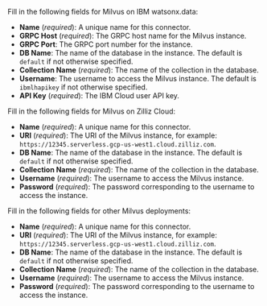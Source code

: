 Fill in the following fields for Milvus on IBM watsonx.data:

- **Name** (_required_): A unique name for this connector.
- **GRPC Host** (_required_): The GRPC host name for the Milvus instance.
- **GRPC Port**: The GRPC port number for the instance.
- **DB Name**: The name of the database in the instance. The default is `default` if not otherwise specified.
- **Collection Name** (_required_): The name of the collection in the database. 
- **Username**: The username to access the Milvus instance. The default is `ibmlhapikey` if not otherwise specified.
- **API Key** (_required_): The IBM Cloud user API key.

Fill in the following fields for Milvus on Zilliz Cloud:

- **Name** (_required_): A unique name for this connector.
- **URI** (_required_): The URI of the Milvus instance, for example: `https://12345.serverless.gcp-us-west1.cloud.zilliz.com`.
- **DB Name**: The name of the database in the instance. The default is `default` if not otherwise specified.
- **Collection Name** (_required_): The name of the collection in the database. 
- **Username** (_required_): The username to access the Milvus instance.
- **Password** (_required_): The password corresponding to the username to access the instance.

Fill in the following fields for other Milvus deployments:

- **Name** (_required_): A unique name for this connector.
- **URI** (_required_): The URI of the Milvus instance, for example: `https://12345.serverless.gcp-us-west1.cloud.zilliz.com`.
- **DB Name**: The name of the database in the instance. The default is `default` if not otherwise specified.
- **Collection Name** (_required_): The name of the collection in the database. 
- **Username** (_required_): The username to access the Milvus instance.
- **Password** (_required_): The password corresponding to the username to access the instance.